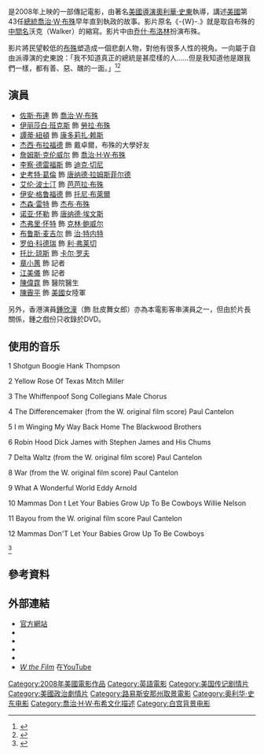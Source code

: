 {{expand|time=2016-12-12T13:58:46+00:00}}
{{noteTA
|T=zh-hans:小布什传;zh-hk:殊不簡單;zh-tw:喬治·布希之叱吒風雲;
|G1=Show
|G2=Movie
|1=zh-hans:奥利佛;zh-hk:奧利華;zh-tw:奧利弗;
|2=zh-hans:斯通;zh-hk:史東;zh-tw:史東;
|3=zh-hans:布什;zh-hk:布殊;zh-tw:布希;
|4=zh-hans:小布什传;zh-hk:殊不簡單;zh-tw:喬治·布希之叱吒風雲;
|5=zh-cn:乔什;zh-tw:喬許;zh-hk:佐斯;
|6=zh-cn:布洛林;zh-tw:布洛林;zh-hk:布連;
}}
{{Infobox Film
| name           = 殊不簡單
| original_name  = ''W.''
| image          = W Stone.jpg
| image_size     = 
| caption        = 
| director       = [[奧利華·史東|奧利華·史東]]
| producer       = [[莫里茨·博尔曼|莫里茨·博尔曼]]<br />乔恩·基里克<br />比爾·布洛克<br />奧利華·史東
| writer         = [[斯坦利·韦泽|斯坦利·韦泽]]<br />奧利華·史東
| narrator       = 
| starring       = [[佐斯·布連|佐斯·布連]]<br />[[伊丽莎白·班克斯|伊丽莎白·班克斯]]<br />[[詹姆斯·克伦威尔|詹姆斯·克伦威尔]]<br />[[桑迪·牛顿|桑迪·牛顿]]<br />[[理查德·德莱福斯|理查德·德莱福斯]]
| music          = 
| cinematography = 
| editing        = 
| distributor    = [[狮门娛樂|狮门娛樂]]
| released       = 2008年10月17日
| runtime        = 129分鐘
| country        = {{USA}}
| language       = [[英語|英語]]
| gross          = 
| preceded_by    = 
| followed_by    = 
| website        =
| amg_id         = 1:429666
| imdb_id        = 1175491
| cn_name        = 小布什传
| hk_name        = 殊不簡單
| tw_name        = 喬治·布希之叱吒風雲
}}
{{作品名稱|name=''W.''|hk=殊不簡單|tw=喬治·布希之叱吒風雲|cn=小布什传}}是2008年上映的一部傳記電影，由著名[[美國|美國]][[導演|導演]][[奧利華·史東|奧利華·史東]]執導，講述[[美國|美國]]第43任[[美國總統|總統]][[喬治·W·布殊|喬治·W·布殊]]早年直到執政的故事。影片原名《-{W}-.》就是取自布殊的[[中間名|中間名]]沃克（Walker）的縮寫。影片中由[[乔什·布洛林|乔什·布洛林]]扮演布殊。

影片將民望較低的[[喬治·W·布殊|布殊]]塑造成一個悲劇人物，對他有很多人性的視角。一向屬于自由派導演的史東說：「我不知道真正的總統是甚麼樣的人……但是我知道他是跟我們一樣，都有善、惡、醜的一面。」<ref name=fleming2>{{cite news | last=Fleming | first=Michael | url=http://www.variety.com/article/VR1117985350.html?categoryid=13&cs=1 | title=Lionsgate books Oliver Stone's ''W'' | publisher=名利場 | date=2008-05-08 | accessdate=2008-05-09 | archive-date=2010-08-25 | archive-url=https://web.archive.org/web/20100825235427/http://www.variety.com/article/VR1117985350.html?categoryid=13&cs=1 | dead-url=no }}</ref><ref>{{Cite web |url=http://ent.163.com/08/1016/14/4OCQS4LQ00031NJO.html |title=假布什为真总统拉票 小布什传记片17日映 |access-date=2008-10-17 |archive-url=https://web.archive.org/web/20081023195427/http://ent.163.com/08/1016/14/4OCQS4LQ00031NJO.html |archive-date=2008-10-23 |dead-url=yes }}</ref>

== 演員 ==
*[[佐斯·布連|佐斯·布連]] 飾 [[喬治·W·布殊|喬治·W·布殊]] 
*[[伊丽莎白·班克斯|伊丽莎白·班克斯]] 飾 [[勞拉·布殊|勞拉·布殊]] 
*[[譚蒂·紐頓|譚蒂·紐頓]] 飾 [[康多莉扎·赖斯|康多莉扎·赖斯]]
*[[杰西·布拉福德|杰西·布拉福德]] 飾 戴卓爾，布殊的大學好友
*[[詹姆斯·克伦威尔|詹姆斯·克伦威尔]] 飾 [[喬治·H·W·布殊|喬治·H·W·布殊]]
*[[李察·德雷福斯|李察·德雷福斯]] 飾 [[迪克·切尼|迪克·切尼]] 
*[[史考特·葛倫|史考特·葛倫]] 飾 [[唐纳德·拉姆斯菲尔德|唐纳德·拉姆斯菲尔德]]
*[[艾伦·波士汀|艾伦·波士汀]] 飾 [[芭芭拉·布殊|芭芭拉·布殊]]
*[[伊安·格鲁福德|伊安·格鲁福德]] 飾 [[托尼·布萊爾|托尼·布萊爾]]
*[[杰森·雷特|杰森·雷特]] 飾 [[杰布·布殊|杰布·布殊]]
*[[诺亚·怀勒|诺亚·怀勒]] 飾 [[唐纳德·埃文斯|唐纳德·埃文斯]]
*[[杰弗里·怀特|杰弗里·怀特]] 飾 [[克林·鲍威尔|克林·鲍威尔]]
*[[布鲁斯·麦吉尔|布鲁斯·麦吉尔]] 飾 [[治·特内特|治·特内特]]
*[[罗伯·科德瑞|罗伯·科德瑞]] 飾 [[利·弗莱切|利·弗莱切]]
*[[托比·琼斯|托比·琼斯]] 飾 [[卡尔·罗夫|卡尔·罗夫]]
*[[章小蕙|章小蕙]] 飾 記者
*[[江美儀|江美儀]] 飾 記者
*[[陳偉霆|陳偉霆]] 飾 醫院醫生
*[[陳霽平|陳霽平]] 飾 [[美國|美國]]女陸軍

另外，香港演員[[鍾欣潼|鍾欣潼]]（飾 肚皮舞女郎）亦為本電影客串演員之一，但由於片長關係，鍾之戲份只收錄於DVD。
== 使用的音乐 ==
1	Shotgun Boogie	Hank Thompson

2	Yellow Rose Of Texas	Mitch Miller

3	The Whiffenpoof Song	Collegians Male Chorus

4	The Differencemaker (from the W. original film score)	Paul Cantelon

5	I m Winging My Way Back Home	The Blackwood Brothers

6	Robin Hood	Dick James with Stephen James and His Chums

7	Delta Waltz (from the W. original film score)	Paul Cantelon

8	War (from the W. original film score)	Paul Cantelon

9	What A Wonderful World	Eddy Arnold

10	Mammas Don t Let Your Babies Grow Up To Be Cowboys	Willie Nelson

11	Bayou from the W. original film score	Paul Cantelon

12	Mammas Don'T Let Your Babies Grow Up To Be Cowboys

<ref>{{cite web |author1=虾米音乐 |title=虾米音乐 |url=https://baike.baidu.com/reference/6874745/eef7UgHcAt8m2XqQU7AlDQ59N2wnt1IAeToWUBTGPjU_gEvo7kVe1Uur1Cu6_ovZjJQgWJhSedst3B8tsaa2pV0M8w |website=虾米音乐}}</ref>

== 參考資料 ==
{{Reflist|2}}

== 外部連結 ==
*[https://web.archive.org/web/20080801022534/http://www.wthefilm.com/ 官方網站]
*{{imdb_title|id=1175491|title=W.}}
*{{amg movie|id=1:429666|title=W.}}
*{{rotten-tomatoes|id=w_2008|title=W.}}
*{{mojo title|id=w.|title=W.}}
*[http://www.youtube.com/user/WtheFilm ''W the Film''] {{Wayback|url=http://www.youtube.com/user/WtheFilm |date=20210316133144 }}在[[YouTube|YouTube]]

{{奧利華·史東}}

{{DEFAULTSORT:W.}}
[[Category:2008年美國電影作品|Category:2008年美國電影作品]]
[[Category:英語電影|Category:英語電影]]
[[Category:美国传记剧情片|Category:美国传记剧情片]]
[[Category:美國政治劇情片|Category:美國政治劇情片]]
[[Category:路易斯安那州取景電影|Category:路易斯安那州取景電影]]
[[Category:奥利华·史东电影|Category:奥利华·史东电影]]
[[Category:喬治·H·W·布希文化描述|Category:喬治·H·W·布希文化描述]]
[[Category:白宫背景电影|Category:白宫背景电影]]